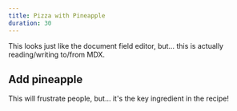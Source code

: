 ```yaml
---
title: Pizza with Pineapple
duration: 30
---
```


This looks just like the document field editor, but… this is actually reading/writing to/from MDX.

## Add pineapple

This will frustrate people, but… it's the key ingredient in the recipe!
